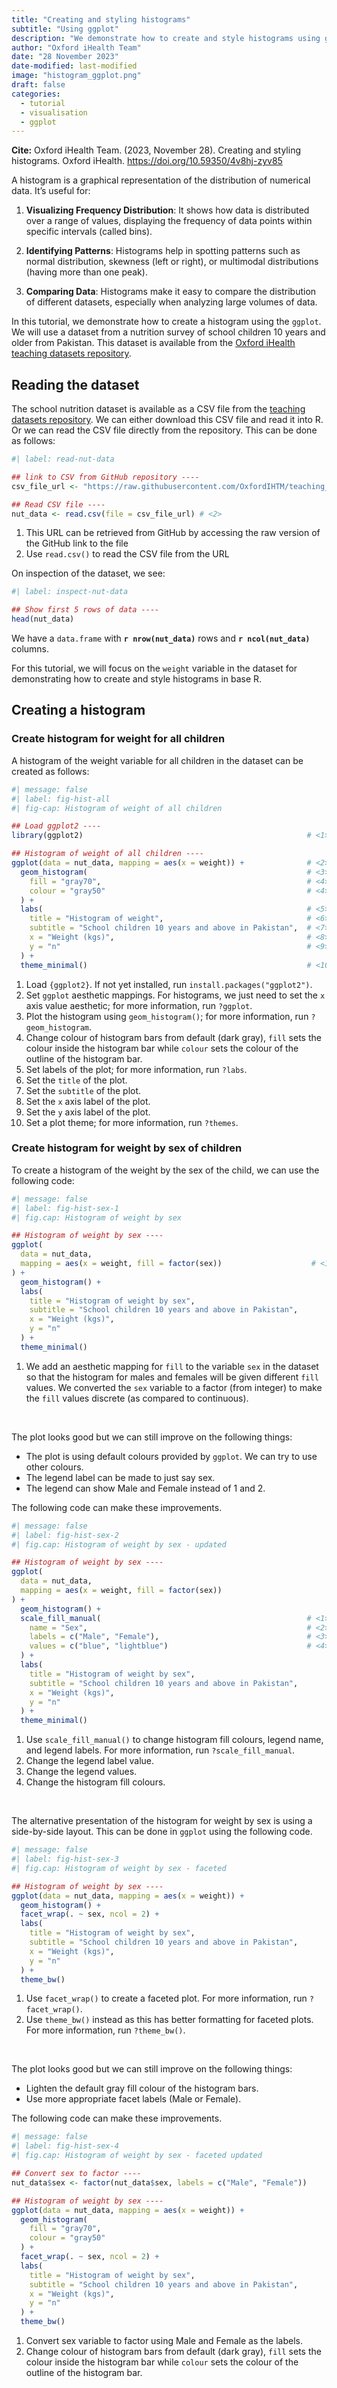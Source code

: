 ```yaml
---
title: "Creating and styling histograms"
subtitle: "Using ggplot"
description: "We demonstrate how to create and style histograms using ggplot"
author: "Oxford iHealth Team"
date: "28 November 2023"
date-modified: last-modified
image: "histogram_ggplot.png"
draft: false
categories:
  - tutorial
  - visualisation
  - ggplot
---
```


::: {.column-margin}

**Cite:** Oxford iHealth Team. (2023, November 28). Creating and styling histograms. Oxford iHealth. [https://doi.org/10.59350/4v8hj-zyv85](https://doi.org/10.59350/4v8hj-zyv85)

:::

A histogram is a graphical representation of the distribution of numerical data. It's useful for:

1. **Visualizing Frequency Distribution**: It shows how data is distributed over a range of values, displaying the frequency of data points within specific intervals (called bins).
   
2. **Identifying Patterns**: Histograms help in spotting patterns such as normal distribution, skewness (left or right), or multimodal distributions (having more than one peak).

3. **Comparing Data**: Histograms make it easy to compare the distribution of different datasets, especially when analyzing large volumes of data.

In this tutorial, we demonstrate how to create a histogram using the `ggplot`. We will use a dataset from a nutrition survey of school children 10 years and older from Pakistan. This dataset is available from the [Oxford iHealth](https://oxford-ihtm.io) [teaching datasets repository](https://github.com/OxfordIHTM/teaching_datasets).

## Reading the dataset

The school nutrition dataset is available as a CSV file from the [teaching datasets repository](https://github.com/OxfordIHTM/teaching_datasets). We can either download this CSV file and read it into R. Or we can read the CSV file directly from the repository. This can be done as follows:

```r
#| label: read-nut-data

## link to CSV from GitHub repository ----
csv_file_url <- "https://raw.githubusercontent.com/OxfordIHTM/teaching_datasets/refs/heads/main/school_nutrition.csv" # <1>

## Read CSV file ----
nut_data <- read.csv(file = csv_file_url) # <2>
```

1. This URL can be retrieved from GitHub by accessing the raw version of the GitHub link to the file
2. Use `read.csv()` to read the CSV file from the URL

On inspection of the dataset, we see:

```r
#| label: inspect-nut-data

## Show first 5 rows of data ----
head(nut_data)
```

We have a `data.frame` with **`r nrow(nut_data)`** rows and **`r ncol(nut_data)`** columns.

For this tutorial, we will focus on the `weight` variable in the dataset for demonstrating how to create and style histograms in base R. 

## Creating a histogram {#sec-create-histogram}

### Create histogram for weight for all children

A histogram of the weight variable for all children in the dataset can be created as follows:

```r
#| message: false
#| label: fig-hist-all
#| fig-cap: Histogram of weight of all children

## Load ggplot2 ----
library(ggplot2)                                                  # <1>

## Histogram of weight of all children ----
ggplot(data = nut_data, mapping = aes(x = weight)) +              # <2>
  geom_histogram(                                                 # <3>
    fill = "gray70",                                              # <4>
    colour = "gray50"                                             # <4>
  ) +                                                             
  labs(                                                           # <5>
    title = "Histogram of weight",                                # <6>
    subtitle = "School children 10 years and above in Pakistan",  # <7>
    x = "Weight (kgs)",                                           # <8>
    y = "n"                                                       # <9>
  ) +
  theme_minimal()                                                 # <10>
```

1. Load `{ggplot2}`. If not yet installed, run `install.packages("ggplot2")`.
2. Set `ggplot` aesthetic mappings. For histograms, we just need to set the `x` axis value aesthetic; for more information, run `?ggplot`.
3. Plot the histogram using `geom_histogram()`; for more information, run `?geom_histogram`.
4. Change colour of histogram bars from default (dark gray), `fill` sets the colour inside the histogram bar while `colour` sets the colour of the outline of the histogram bar.
5. Set labels of the plot; for more information, run `?labs`.
6. Set the `title` of the plot.
7. Set the `subtitle` of the plot.
8. Set the `x` axis label of the plot.
9. Set the `y` axis label of the plot.
10. Set a plot theme; for more information, run `?themes`.

### Create histogram for weight by sex of children

To create a histogram of the weight by the sex of the child, we can use the following code:

```r
#| message: false
#| label: fig-hist-sex-1
#| fig.cap: Histogram of weight by sex

## Histogram of weight by sex ----
ggplot(
  data = nut_data, 
  mapping = aes(x = weight, fill = factor(sex))                    # <1>
) +
  geom_histogram() +
  labs(
    title = "Histogram of weight by sex",
    subtitle = "School children 10 years and above in Pakistan",
    x = "Weight (kgs)",
    y = "n"
  ) +
  theme_minimal()
```

1. We add an aesthetic mapping for `fill` to the variable `sex` in the dataset so that the histogram for males and females will be given different `fill` values. We converted the `sex` variable to a factor (from integer) to make the `fill` values discrete (as compared to continuous).

<br/>

The plot looks good but we can still improve on the following things:

* The plot is using default colours provided by `ggplot`. We can try to use other colours.
* The legend label can be made to just say sex.
* The legend can show Male and Female instead of 1 and 2.

The following code can make these improvements.

```r
#| message: false
#| label: fig-hist-sex-2
#| fig.cap: Histogram of weight by sex - updated

## Histogram of weight by sex ----
ggplot(
  data = nut_data, 
  mapping = aes(x = weight, fill = factor(sex))
) +
  geom_histogram() +
  scale_fill_manual(                                              # <1>
    name = "Sex",                                                 # <2>
    labels = c("Male", "Female"),                                 # <3>
    values = c("blue", "lightblue")                               # <4>
  ) +
  labs(
    title = "Histogram of weight by sex",
    subtitle = "School children 10 years and above in Pakistan",
    x = "Weight (kgs)",
    y = "n"
  ) +
  theme_minimal()
```

1. Use `scale_fill_manual()` to change histogram fill colours, legend name, and legend labels. For more information, run `?scale_fill_manual`.
2. Change the legend label value.
3. Change the legend values.
4. Change the histogram fill colours.

<br/>

The alternative presentation of the histogram for weight by sex is using a side-by-side layout. This can be done in `ggplot` using the following code.

```r
#| message: false
#| label: fig-hist-sex-3
#| fig.cap: Histogram of weight by sex - faceted

## Histogram of weight by sex ----
ggplot(data = nut_data, mapping = aes(x = weight)) +
  geom_histogram() +
  facet_wrap(. ~ sex, ncol = 2) +                                       # <1>
  labs(
    title = "Histogram of weight by sex",
    subtitle = "School children 10 years and above in Pakistan",
    x = "Weight (kgs)",
    y = "n"
  ) +
  theme_bw()                                                            # <2>
```

1. Use `facet_wrap()` to create a faceted plot. For more information, run `?facet_wrap()`.
2. Use `theme_bw()` instead as this has better formatting for faceted plots. For more information, run `?theme_bw()`.

<br/>

The plot looks good but we can still improve on the following things:

* Lighten the default gray fill colour of the histogram bars.
* Use more appropriate facet labels (Male or Female).

The following code can make these improvements.

```r
#| message: false
#| label: fig-hist-sex-4
#| fig.cap: Histogram of weight by sex - faceted updated

## Convert sex to factor ----
nut_data$sex <- factor(nut_data$sex, labels = c("Male", "Female"))      # <1>

## Histogram of weight by sex ----
ggplot(data = nut_data, mapping = aes(x = weight)) +
  geom_histogram(
    fill = "gray70",                                                    # <2>
    colour = "gray50"                                                   # <2>
  ) +
  facet_wrap(. ~ sex, ncol = 2) +
  labs(
    title = "Histogram of weight by sex",
    subtitle = "School children 10 years and above in Pakistan",
    x = "Weight (kgs)",
    y = "n"
  ) +
  theme_bw()
```

1. Convert sex variable to factor using Male and Female as the labels.
2. Change colour of histogram bars from default (dark gray), `fill` sets the colour inside the histogram bar while `colour` sets the colour of the outline of the histogram bar.